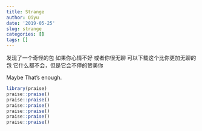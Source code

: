 ```yaml
---
title: Strange
author: Qiyu
date: '2019-05-25'
slug: strange
categories: []
tags: []
---
```

发现了一个奇怪的包
如果你心情不好
或者你很无聊
可以下载这个比你更加无聊的包
它什么都不会，但是它会不停的赞美你

Maybe
That's enough.

```r
library(praise)
praise::praise()
praise::praise()
praise::praise()
praise::praise()
praise::praise()
praise::praise()
```

